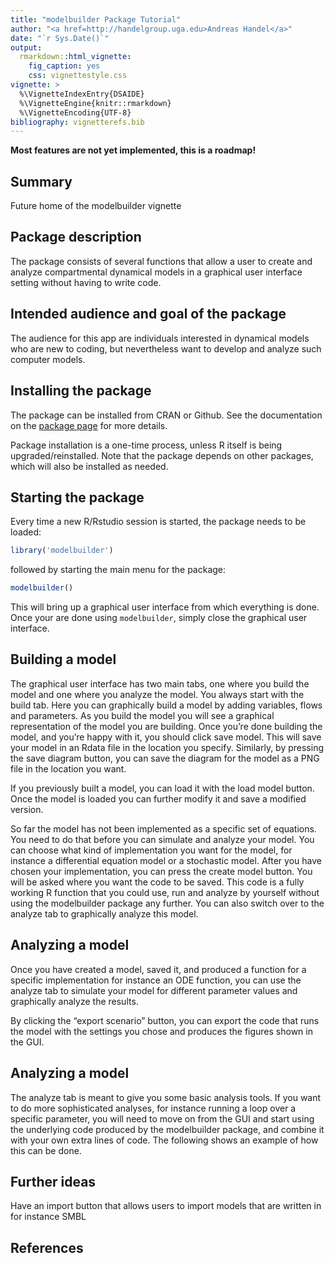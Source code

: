 ```yaml
---
title: "modelbuilder Package Tutorial"
author: "<a href=http://handelgroup.uga.edu>Andreas Handel</a>"
date: "`r Sys.Date()`"
output:
  rmarkdown::html_vignette:
    fig_caption: yes
    css: vignettestyle.css
vignette: >
  %\VignetteIndexEntry{DSAIDE}
  %\VignetteEngine{knitr::rmarkdown}
  %\VignetteEncoding{UTF-8}
bibliography: vignetterefs.bib
---
```


**Most features are not yet implemented, this is a roadmap!**

## Summary
Future home of the modelbuilder vignette


## Package description

The package consists of several functions that allow a user to create and analyze compartmental dynamical models in a graphical user interface setting without having to write code.


## Intended audience and goal of the package

The audience for this app are individuals interested in dynamical models who are new to coding, but nevertheless want to develop and analyze such computer models. 


## Installing the package 
The package can be installed from CRAN or Github. See the documentation on the [package page](https://ahgroup.github.io/modelbuilder/) for more details.

Package installation is a one-time process, unless R itself is being upgraded/reinstalled. Note that the package depends on other packages, which will also be installed as needed.


## Starting the package

Every time a new R/Rstudio session is started, the package needs to be loaded: 
```r
library('modelbuilder')
```
followed by starting the main menu for the package:
```r
modelbuilder()
```

This will bring up a graphical user interface from which everything is done. Once your are done using `modelbuilder`, simply close the graphical user interface.

## Building a model

The graphical user interface has two main tabs, one where you build the model and one where you analyze the model. You always start with the build tab. Here you can graphically build a model by adding variables, flows and parameters. As you build the model you will see a graphical representation of the model you are building. Once you're done building the model, and you're happy with it, you should click save model. This will save your model in an Rdata file in the location you specify.
Similarly, by pressing the save diagram button, you can save the diagram for the model as a PNG file in the location you want.

If you previously built a model, you can load it with the load model button. Once the model is loaded you can further modify it and save a modified version.

So far the model has not been implemented as a specific set of equations. You need to do that before you can simulate and analyze your model. You can choose what kind of implementation you want for the model, for instance a differential equation model or a stochastic model. After you have chosen your implementation, you can press the create model button. You will be asked where you want the code to be saved. This code is a fully working R function that you could use, run and analyze by yourself without using the modelbuilder package any further. You can also switch over to the analyze tab to graphically analyze this model.



## Analyzing a model
Once you have created a model, saved it, and produced a function for a specific implementation for instance an ODE function, you can use the analyze tab to simulate your model for different parameter values and graphically analyze the results.

By clicking the "export scenario" button, you can export the code that runs the model with the settings you chose and produces the figures shown in the GUI.


## Analyzing a model

The analyze tab is meant to give you some basic analysis tools. If you want to do more sophisticated analyses, for instance running a loop over a specific parameter, you will need to move on from the GUI and start using the underlying code produced by the modelbuilder package, and combine it with your own extra lines of code. The following shows an example of how this can be done.



## Further ideas

Have an import button that allows users to import models that are written in for instance SMBL

## References
